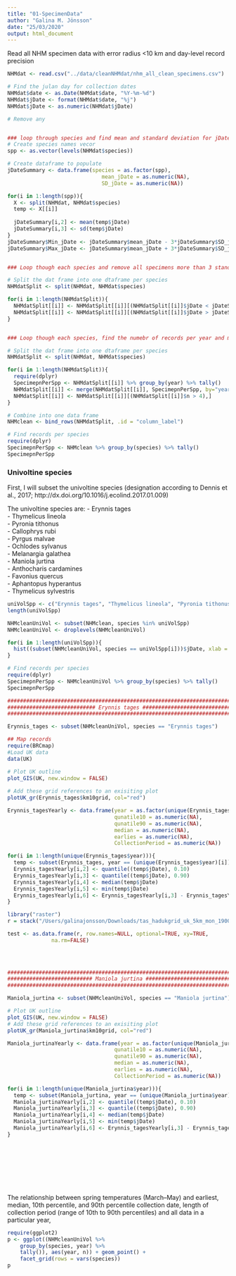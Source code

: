 ```yaml
---
title: "01-SpecimenData"
author: "Galina M. Jönsson"
date: "25/03/2020"
output: html_document
---
```


Read all NHM specimen data with error radius <10 km and day-level record precision
```r
NHMdat <- read.csv("../data/cleanNHMdat/nhm_all_clean_specimens.csv")

# Find the julan day for collection dates
NHMdat$date <- as.Date(NHMdat$date, "%Y-%m-%d")
NHMdat$jDate <- format(NHMdat$date, "%j")
NHMdat$jDate <- as.numeric(NHMdat$jDate)

# Remove any 


### loop through species and find mean and standard deviation for jDate across years
# Create species names vecor
spp <- as.vector(levels(NHMdat$species))

# Create dataframe to populate
jDateSummary <- data.frame(species = as.factor(spp),
                              mean_jDate = as.numeric(NA),
                              SD_jDate = as.numeric(NA))

for(i in 1:length(spp)){
  X <- split(NHMdat, NHMdat$species)
  temp <- X[[i]]
  
  jDateSummary[i,2] <- mean(temp$jDate)
  jDateSummary[i,3] <- sd(temp$jDate)
}
jDateSummary$Min_jDate <- jDateSummary$mean_jDate - 3*jDateSummary$SD_jDate
jDateSummary$Max_jDate <- jDateSummary$mean_jDate + 3*jDateSummary$SD_jDate


### Loop though each species and remove all specimens more than 3 standard deviation form mean jDate

# Split the dat frame into one dtaframe per species 
NHMdatSplit <- split(NHMdat, NHMdat$species)

for(i in 1:length(NHMdatSplit)){
  NHMdatSplit[[i]] <- NHMdatSplit[[i]][(NHMdatSplit[[i]]$jDate < jDateSummary[i,"Max_jDate"]),]
  NHMdatSplit[[i]] <- NHMdatSplit[[i]][(NHMdatSplit[[i]]$jDate > jDateSummary[i,"Min_jDate"]),]
}


### Loop though each species, find the numebr of records per year and merge this data with as a separate column

# Split the dat frame into one dtaframe per species 
NHMdatSplit <- split(NHMdat, NHMdat$species)

for(i in 1:length(NHMdatSplit)){
  require(dplyr)
  SpecimepnPerSpp <- NHMdatSplit[[i]] %>% group_by(year) %>% tally()
  NHMdatSplit[[i]] <- merge(NHMdatSplit[[i]], SpecimepnPerSpp, by="year", all.x = TRUE)
  NHMdatSplit[[i]] <- NHMdatSplit[[i]][(NHMdatSplit[[i]]$n > 4),]
}

# Combine into one data frame
NHMclean <- bind_rows(NHMdatSplit, .id = "column_label")

# Find records per species
require(dplyr)
SpecimepnPerSpp <- NHMclean %>% group_by(species) %>% tally()
SpecimepnPerSpp
```

### Univoltine species
First, I will subset the univoltine species (designation according to Dennis et al., 2017; http://dx.doi.org/10.1016/j.ecolind.2017.01.009)

The univoltine species are:
- Erynnis tages  
- Thymelicus lineola  
- Pyronia tithonus  
- Callophrys rubi  
- Pyrgus malvae  
- Ochlodes sylvanus  
- Melanargia galathea  
- Maniola jurtina  
- Anthocharis cardamines  
- Favonius quercus  
- Aphantopus hyperantus  
- Thymelicus sylvestris  



```r
uniVolSpp <- c("Erynnis tages", "Thymelicus lineola", "Pyronia tithonus", "Callophrys rubi", "Pyrgus malvae", "Ochlodes sylvanus", "Melanargia galathea", "Maniola jurtina", "Anthocharis cardamines", "Favonius quercus", "Aphantopus hyperantus", "Thymelicus sylvestris")
length(uniVolSpp)

NHMcleanUniVol <- subset(NHMclean, species %in% uniVolSpp)
NHMcleanUniVol <- droplevels(NHMcleanUniVol)

for(i in 1:length(uniVolSpp)){
  hist((subset(NHMcleanUniVol, species == uniVolSpp[i]))$jDate, xlab = "Julian day", ylab = "Specimen records", main = uniVolSpp[i])
}

# Find records per species
require(dplyr)
SpecimepnPerSpp <- NHMcleanUniVol %>% group_by(species) %>% tally()
SpecimepnPerSpp

#######################################################################
############################ Erynnis tages ############################
#######################################################################

Erynnis_tages <- subset(NHMcleanUniVol, species == "Erynnis tages")

## Map records
require(BRCmap)
#Load UK data
data(UK)

# Plot UK outline
plot_GIS(UK, new.window = FALSE)
  
# Add these grid references to an exisiting plot
plotUK_gr(Erynnis_tages$km10grid, col="red")

Erynnis_tagesYearly <- data.frame(year = as.factor(unique(Erynnis_tages$year)),
                                  qunatile10 = as.numeric(NA),
                                  qunatile90 = as.numeric(NA),
                                  median = as.numeric(NA),
                                  earlies = as.numeric(NA),
                                  CollectionPeriod = as.numeric(NA))

for(i in 1:length(unique(Erynnis_tages$year))){
  temp <- subset(Erynnis_tages, year == (unique(Erynnis_tages$year)[i]))
  Erynnis_tagesYearly[i,2] <- quantile((temp$jDate), 0.10)
  Erynnis_tagesYearly[i,3] <- quantile((temp$jDate), 0.90)  
  Erynnis_tagesYearly[i,4] <- median(temp$jDate) 
  Erynnis_tagesYearly[i,5] <- min(temp$jDate) 
  Erynnis_tagesYearly[i,6] <- Erynnis_tagesYearly[i,3] - Erynnis_tagesYearly[i,2]
}

library("raster")
r = stack("/Users/galinajonsson/Downloads/tas_hadukgrid_uk_5km_mon_190001-190012.nc")

test <- as.data.frame(r, row.names=NULL, optional=TRUE, xy=TRUE, 
              na.rm=FALSE)
                                  
                                  


#######################################################################
########################### Maniola jurtina ###########################
#######################################################################

Maniola_jurtina <- subset(NHMcleanUniVol, species == "Maniola jurtina")

# Plot UK outline
plot_GIS(UK, new.window = FALSE)
# Add these grid references to an exisiting plot
plotUK_gr(Maniola_jurtina$km10grid, col="red")

Maniola_jurtinaYearly <- data.frame(year = as.factor(unique(Maniola_jurtina$year)),
                                  qunatile10 = as.numeric(NA),
                                  qunatile90 = as.numeric(NA),
                                  median = as.numeric(NA),
                                  earlies = as.numeric(NA),
                                  CollectionPeriod = as.numeric(NA))

for(i in 1:length(unique(Maniola_jurtina$year))){
  temp <- subset(Maniola_jurtina, year == (unique(Maniola_jurtina$year)[i]))
  Maniola_jurtinaYearly[i,2] <- quantile((temp$jDate), 0.10)
  Maniola_jurtinaYearly[i,3] <- quantile((temp$jDate), 0.90)  
  Maniola_jurtinaYearly[i,4] <- median(temp$jDate) 
  Maniola_jurtinaYearly[i,5] <- min(temp$jDate) 
  Maniola_jurtinaYearly[i,6] <- Erynnis_tagesYearly[i,3] - Erynnis_tagesYearly[i,2]
}










```



The relationship between spring temperatures (March–May) and earliest, median, 10th percentile, and 90th percentile collection date, length of collection period (range of 10th to 90th percentiles) and all data in a particular year,
```r
require(ggplot2)
p <- ggplot((NHMcleanUniVol %>%
    group_by(species, year) %>%
    tally()), aes(year, n)) + geom_point() +
    facet_grid(rows = vars(species))
p

```



